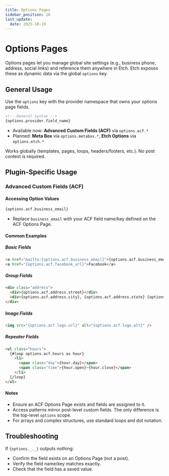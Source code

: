 ```yaml
---
title: Options Pages
sidebar_position: 10
last_update:
  date: 2025-10-19
---
```



# Options Pages

<VersionBadge version="1.0.0-alpha-3" />

Options pages let you manage global site settings (e.g., business phone, address, social links) and reference them anywhere in Etch. Etch exposes these as dynamic data via the global `options` key.

## General Usage

Use the `options` key with the provider namespace that owns your options page fields.

```html
<!-- General syntax -->
{options.provider.field_name}
```

- Available now: **Advanced Custom Fields (ACF)** via `options.acf.*`
- Planned: **Meta Box** via `options.metabox.*`, **Etch Options** via `options.etch.*`

Works globally (templates, pages, loops, headers/footers, etc.). No post context is required.

## Plugin-Specific Usage

### Advanced Custom Fields (ACF)

#### Accessing Option Values

```html
{options.acf.business_email}
```

- Replace `business_email` with your ACF field name/key defined on the ACF Options Page.

#### Common Examples

##### Basic Fields
```html
<a href="mailto:{options.acf.business_email}">{options.acf.business_email}</a>
<a href="{options.acf.facebook_url}">Facebook</a>
```

##### Group Fields
```html
<div class="address">
  <div>{options.acf.address.street}</div>
  <div>{options.acf.address.city}, {options.acf.address.state} {options.acf.address.zip}</div>
</div>
```

##### Image Fields
```html
<img src="{options.acf.logo.url}" alt="{options.acf.logo.alt}" />
```

##### Repeater Fields
```html
<ul class="hours">
  {#loop options.acf.hours as hour}
    <li>
      <span class="day">{hour.day}</span>
      <span class="time">{hour.open}–{hour.close}</span>
    </li>
  {/loop}
</ul>
```

#### Notes

- Ensure an ACF Options Page exists and fields are assigned to it.
- Access patterns mirror post-level custom fields. The only difference is the top-level `options` scope.
- For arrays and complex structures, use standard loops and dot notation.

## Troubleshooting

If `{options._._}` outputs nothing:
  - Confirm the field exists on an Options Page (not a post).
  - Verify the field name/key matches exactly.
  - Check that the field has a saved value.
